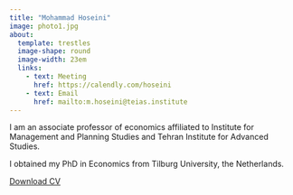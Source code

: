 ```yaml
---
title: "Mohammad Hoseini"
image: photo1.jpg
about: 
  template: trestles
  image-shape: round
  image-width: 23em
  links:
    - text: Meeting
      href: https://calendly.com/hoseini
    - text: Email
      href: mailto:m.hoseini@teias.institute
---
```


I am an associate professor of economics affiliated to Institute for Management and Planning Studies and Tehran Institute for Advanced Studies.

I obtained my PhD in Economics from Tilburg University, the Netherlands.

[Download CV](https://www.dropbox.com/s/m5351n8skehc5mx/CV_Hoseini.pdf?dl=0)
